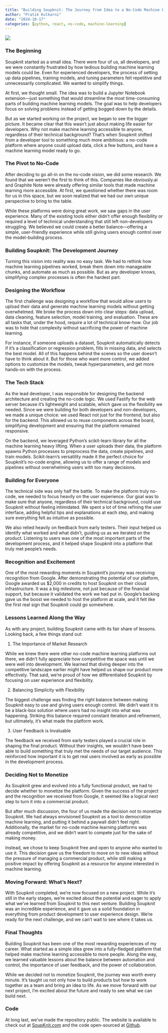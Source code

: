 ```yaml
---
title: "Building Soupknit: The Journey from Idea to a No-Code Machine Learning Platform"
author: "Pratik Kulkarni"
date: "2024-10-17"
categories: [python, react, no-code, machine-learning]
---
```


![](soupknit.png)

### The Beginning

Soupknit started as a small idea. There were four of us, all developers, and we were constantly frustrated by how tedious building machine learning models could be. Even for experienced developers, the process of setting up data pipelines, training models, and tuning parameters felt repetitive and unnecessarily complicated. We wanted to simplify things.

At first, we thought small. The idea was to build a Jupyter Notebook extension—just something that would streamline the most time-consuming parts of building machine learning models. The goal was to help developers focus on solving problems instead of getting bogged down by the details.

But as we started working on the project, we began to see the bigger picture. It became clear that this wasn't just about making life easier for developers. Why not make machine learning accessible to anyone, regardless of their technical background? That's when Soupknit shifted from a developer tool to something much more ambitious: a no-code platform where anyone could upload data, click a few buttons, and have a machine learning model ready to go.

### The Pivot to No-Code

After deciding to go all-in on the no-code vision, we did some research. We found that we weren't the first to think of this. Companies like obviously.ai and Graphite Note were already offering similar tools that made machine learning more accessible. At first, we questioned whether there was room for us in this space, but we soon realized that we had our own unique perspective to bring to the table.

While these platforms were doing great work, we saw gaps in the user experience. Many of the existing tools either didn't offer enough flexibility or required a level of technical understanding that still left non-developers struggling. We believed we could create a better balance—offering a simple, user-friendly experience while still giving users enough control over the model-building process.

### Building Soupknit: The Development Journey

Turning this vision into reality was no easy task. We had to rethink how machine learning pipelines worked, break them down into manageable chunks, and automate as much as possible. But as any developer knows, simplifying complex processes is often the hardest part.

### Designing the Workflow

The first challenge was designing a workflow that would allow users to upload their data and generate machine learning models without getting overwhelmed. We broke the process down into clear steps: data upload, data cleaning, feature selection, model training, and evaluation. These are all tasks that, under the hood, require a lot of technical know-how. Our job was to hide that complexity without sacrificing the power of machine learning.

For instance, if someone uploads a dataset, Soupknit automatically detects if it's a classification or regression problem, fills in missing data, and selects the best model. All of this happens behind the scenes so the user doesn't have to think about it. But for those who want more control, we added options to customize the models, tweak hyperparameters, and get more hands-on with the process.

### The Tech Stack

As the lead developer, I was responsible for designing the backend architecture and creating the no-code logic. We used Fastify for the web server because it's lightweight and scalable, which gave us the flexibility we needed. Since we were building for both developers and non-developers, we made a unique choice: we used React not just for the frontend, but also for the backend. This allowed us to reuse components across the board, simplifying development and ensuring that the platform remained responsive.

On the backend, we leveraged Python's scikit-learn library for all the machine learning heavy lifting. When a user uploads their data, the platform spawns Python processes to preprocess the data, create pipelines, and train models. Scikit-learn's versatility made it the perfect choice for Soupknit's no-code engine, allowing us to offer a range of models and pipelines without overwhelming users with too many decisions.

### Building for Everyone

The technical side was only half the battle. To make the platform truly no-code, we needed to focus heavily on the user experience. Our goal was to make sure that anyone, regardless of their technical background, could use Soupknit without feeling intimidated. We spent a lot of time refining the user interface, adding helpful tips and explanations at each step, and making sure everything felt as intuitive as possible.

We also relied heavily on feedback from early testers. Their input helped us identify what worked and what didn't, guiding us as we iterated on the product. Listening to users was one of the most important parts of the development process, and it helped shape Soupknit into a platform that truly met people's needs.

### Recognition and Excitement

One of the most rewarding moments in Soupknit's journey was receiving recognition from Google. After demonstrating the potential of our platform, Google awarded us $2,000 in credits to host Soupknit on their cloud infrastructure. It was a big milestone, not just because of the financial support, but because it validated the work we had put in. Google's backing gave us the boost we needed to host the platform at scale, and it felt like the first real sign that Soupknit could go somewhere.

### Lessons Learned Along the Way

As with any project, building Soupknit came with its fair share of lessons. Looking back, a few things stand out:

1. The Importance of Market Research

While we knew there were other no-code machine learning platforms out there, we didn't fully appreciate how competitive the space was until we were well into development. We learned that diving deeper into the competitive landscape earlier might have helped us shape our product more effectively. That said, we're proud of how we differentiated Soupknit by focusing on user experience and flexibility.

2. Balancing Simplicity with Flexibility

The biggest challenge was finding the right balance between making Soupknit easy to use and giving users enough control. We didn't want it to be a black-box solution where users had no insight into what was happening. Striking this balance required constant iteration and refinement, but ultimately, it's what made the platform work.

3. User Feedback is Invaluable

The feedback we received from early testers played a crucial role in shaping the final product. Without their insights, we wouldn't have been able to build something that truly met the needs of our target audience. This reinforced how important it is to get real users involved as early as possible in the development process.

### Deciding Not to Monetize

As Soupknit grew and evolved into a fully functional product, we had to decide whether to monetize the platform. Given the success of the project and the recognition we received from Google, it seemed like a logical next step to turn it into a commercial product.

But after much discussion, the four of us made the decision not to monetize Soupknit. We had always envisioned Soupknit as a tool to democratize machine learning, and putting it behind a paywall didn't feel right. Additionally, the market for no-code machine learning platforms was already competitive, and we didn't want to compete just for the sake of making money.

Instead, we chose to keep Soupknit free and open to anyone who wanted to use it. This decision gave us the freedom to move on to new ideas without the pressure of managing a commercial product, while still making a positive impact by offering Soupknit as a resource for anyone interested in machine learning.

### Moving Forward: What's Next?

With Soupknit completed, we're now focused on a new project. While it's still in the early stages, we're excited about the potential and eager to apply what we've learned from Soupknit to this next venture. Building Soupknit was an incredible experience, and it gave us a solid foundation in everything from product development to user experience design. We're ready for the next challenge, and we can't wait to see where it takes us.

### Final Thoughts

Building Soupknit has been one of the most rewarding experiences of my career. What started as a simple idea grew into a fully-fledged platform that helped make machine learning accessible to more people. Along the way, we learned valuable lessons about the balance between automation and control, the importance of user feedback, and the power of collaboration.

While we decided not to monetize Soupknit, the journey was worth every minute. It's taught us not only how to build products but how to work together as a team and bring an idea to life. As we move forward with our next project, I'm excited about the future and ready to see what we can build next.

### Code

At long last, we've made the repository public. The website is available to check out at [SoupKnit.com](https://soupknit.com) and the code open-sourced at [Github](https://github.com/SoupKnit/soupknit).